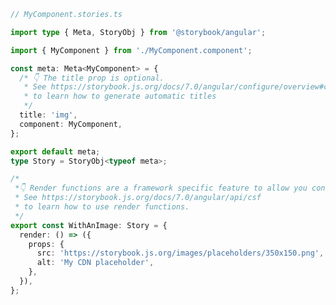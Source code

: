 ```ts
// MyComponent.stories.ts

import type { Meta, StoryObj } from '@storybook/angular';

import { MyComponent } from './MyComponent.component';

const meta: Meta<MyComponent> = {
  /* 👇 The title prop is optional.
   * See https://storybook.js.org/docs/7.0/angular/configure/overview#configure-story-loading
   * to learn how to generate automatic titles
   */
  title: 'img',
  component: MyComponent,
};

export default meta;
type Story = StoryObj<typeof meta>;

/*
 *👇 Render functions are a framework specific feature to allow you control on how the component renders.
 * See https://storybook.js.org/docs/7.0/angular/api/csf
 * to learn how to use render functions.
 */
export const WithAnImage: Story = {
  render: () => ({
    props: {
      src: 'https://storybook.js.org/images/placeholders/350x150.png',
      alt: 'My CDN placeholder',
    },
  }),
};
```
